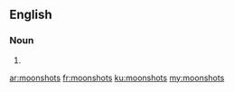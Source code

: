 ==English==

===Noun===
{{head|en|plural}}

# {{plural of|moonshot|lang=en|nocat=1}}

[[ar:moonshots]]
[[fr:moonshots]]
[[ku:moonshots]]
[[my:moonshots]]